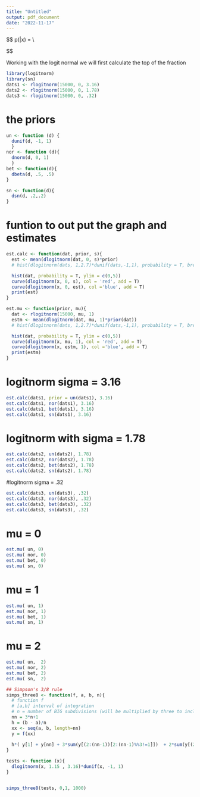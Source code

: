 ```yaml
---
title: "Untitled"
output: pdf_document
date: "2022-11-17"
---
```


$$
p(\sigma|x) = \frac{p(\sigma)p(x|\sigma)}{\int p(\sigma)p(x|\sigma)}\\

$$

Working with the logit normal we will first calculate the top of the fraction 
```r
library(logitnorm)
library(sn)
dats1 <- rlogitnorm(15000, 0, 3.16)
dats2 <- rlogitnorm(15000, 0, 1.78)
dats3 <- rlogitnorm(15000, 0, .32)


```

# the priors 
```r
un <- function (d) {
  dunif(d, -1, 1)
  }
nor <- function (d){
  dnorm(d, 0, 1)
  }
bet <- function(d){
  dbeta(d, .5, .5)
}

sn <- function(d){
  dsn(d, .2,.2)
}


```
# funtion to out put the graph and estimates
```r
est.calc <- function(dat, prior, s){
  est <- mean(dlogitnorm(dat, 0, s)*prior)
  # hist(dlogitnorm(dats, 1,2.7)*dunif(dats,-1,1), probability = T, breaks = 50)

  hist(dat, probability = T, ylim = c(0,5))
  curve(dlogitnorm(x, 0, s), col = 'red', add = T)
  curve(dlogitnorm(x, 0, est), col ='blue', add = T)
  print(est)
}

est.mu <- function(prior, mu){
  dat <- rlogitnorm(15000, mu, 1) 
  estm <- mean(dlogitnorm(dat, mu, 1)*prior(dat))
  # hist(dlogitnorm(dats, 1,2.7)*dunif(dats,-1,1), probability = T, breaks = 50)

  hist(dat, probability = T, ylim = c(0,5))
  curve(dlogitnorm(x, mu, 1), col = 'red', add = T)
  curve(dlogitnorm(x, estm, 1), col ='blue', add = T)
  print(estm)
}


```

# logitnorm sigma = 3.16
```r
est.calc(dats1, prior = un(dats1), 3.16)
est.calc(dats1, nor(dats1), 3.16)
est.calc(dats1, bet(dats1), 3.16)
est.calc(dats1, sn(dats1), 3.16)

```

# logitnorm with sigma = 1.78
```r
est.calc(dats2, un(dats2), 1.78)
est.calc(dats2, nor(dats2), 1.78)
est.calc(dats2, bet(dats2), 1.78)
est.calc(dats2, sn(dats2), 1.78)
```

#logitnorm sigma = .32
```r
est.calc(dats3, un(dats3), .32)
est.calc(dats3, nor(dats3), .32)
est.calc(dats3, bet(dats3), .32)
est.calc(dats3, sn(dats3), .32)
```

# mu = 0
```r
est.mu( un, 0)
est.mu( nor, 0)
est.mu( bet, 0)
est.mu( sn, 0)

```

# mu = 1
```r
est.mu( un, 1)
est.mu( nor, 1)
est.mu( bet, 1)
est.mu( sn, 1)
```

# mu = 2
```r
est.mu( un,  2)
est.mu( nor, 2)
est.mu( bet, 2)
est.mu( sn,  2)
```


```r
## Simpson's 3/8 rule
simps_three8 <- function(f, a, b, n){
  # function f
  # [a,b] interval of integration
  # n = number of BIG subdivisions (will be multiplied by three to include middle ones)
  nn = 3*n+1
  h = (b - a)/n
  xx <- seq(a, b, length=nn)
  y = f(xx)
  
  h*( y[1] + y[nn] + 3*sum(y[(2:(nn-1))[2:(nn-1)%%3!=1]])  + 2*sum(y[(2:(nn-1))[2:(nn-1)%%3==1]]) )/8
}

tests <- function (x){
  dlogitnorm(x, 1.15 , 3.16)*dunif(x, -1, 1)
}  


simps_three8(tests, 0,1, 1000)

```


```r
```


```r
```


```r
```


```r
```


```r
```

